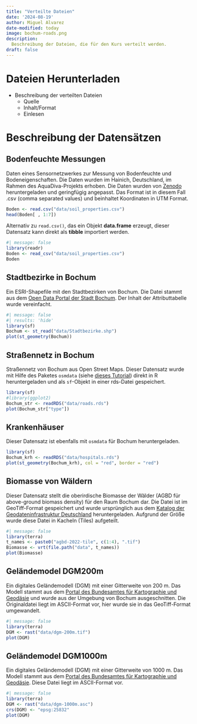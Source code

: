 ```yaml
---
title: "Verteilte Dateien"
date: '2024-08-19'
author: Miguel Alvarez
date-modified: today
image: bochum-roads.png
description:
  Beschreibung der Dateien, die für den Kurs verteilt werden.
draft: false
---
```


# Dateien Herunterladen

- Beschreibung der verteilten Dateien
  - Quelle
  - Inhalt/Format
  - Einlesen

# Beschreibung der Datensätzen

## Bodenfeuchte Messungen

Daten eines Sensornetzwerkes zur Messung von Bodenfeuchte und Bodeneigenschaften.
Die Daten wurden im Hainich, Deutschland, im Rahmen des AquaDiva-Projekts erhoben.
Die Daten wurden von [Zenodo](https://zenodo.org/records/8063928) heruntergeladen und geringfügig angepasst.
Das Format ist in diesem Fall .csv (comma separated values) und beinhaltet Koordinaten in UTM Format.

```r
Boden <- read.csv("data/soil_properties.csv")
head(Boden[ , 1:7])
```

Alternativ zu `read.csv()`, das ein Objekt **data.frame** erzeugt, dieser Datensatz kann direkt als **tibble** importiert werden.

```r
#| message: false
library(readr)
Boden <- read_csv("data/soil_properties.csv")
Boden
```

## Stadtbezirke in Bochum

Ein ESRI-Shapefile mit den Stadtbezirken von Bochum.
Die Datei stammt aus dem [Open Data Portal der Stadt Bochum](https://www.bochum.de/Open-Data/Datensaetze/Geografie-Geodaten-und-Stadtplanung).
Der Inhalt der Attributtabelle wurde vereinfacht.

```r
#| message: false
#| results: 'hide'
library(sf)
Bochum <- st_read("data/Stadtbezirke.shp")
plot(st_geometry(Bochum))
```


## Straßennetz in Bochum

Straßennetz von Bochum aus Open Street Maps.
Dieser Datensatz wurde mit Hilfe des Paketes `osmdata` (siehe [dieses Tutorial](https://cran.r-project.org/web/packages/osmdata/vignettes/osmdata.html)) direkt in R heruntergeladen und als `sf`-Objekt in einer rds-Datei gespeichert.

```r
library(sf)
#library(ggplot2)
Bochum_str <- readRDS("data/roads.rds")
plot(Bochum_str["type"])
```

## Krankenhäuser

Dieser Datensatz ist ebenfalls mit `osmdata` für Bochum heruntergeladen.

```r
library(sf)
Bochum_krh <- readRDS("data/hospitals.rds")
plot(st_geometry(Bochum_krh), col = "red", border = "red")
```


## Biomasse von Wäldern

Dieser Datensatz stellt die oberirdische Biomasse der Wälder (AGBD für above-ground biomass density) für den Raum Bochum dar.
Die Datei ist im GeoTiff-Format gespeichert und wurde ursprünglich aus dem [Katalog der Geodateninfrastruktur Deutschland](https://gdk.gdi-de.org/geonetwork/srv/eng/catalog.search#/metadata/a3c5b57f-8d87-42d2-a3b2-8f5a230964ae) heruntergeladen.
Aufgrund der Größe wurde diese Datei in Kacheln (Tiles) aufgeteilt.

```r
#| message: false
library(terra)
t_names <- paste0("agbd-2022-tile", c(1:4), ".tif")
Biomasse <- vrt(file.path("data", t_names))
plot(Biomasse)
```


## Geländemodel DGM200m

Ein digitales Geländemodell (DGM) mit einer Gitterweite von 200 m.
Das Modell stammt aus dem [Portal des Bundesamtes für Kartographie und Geodäsie](https://gdz.bkg.bund.de/index.php/default/digitales-gelandemodell-gitterweite-200-m-dgm200.html) und wurde aus der Umgebung von Bochum ausgeschnitten.
Die Originaldatei liegt im ASCII-Format vor, hier wurde sie in das GeoTiff-Format umgewandelt.

```r
#| message: false
library(terra)
DGM <- rast("data/dgm-200m.tif")
plot(DGM)
```


## Geländemodel DGM1000m

Ein digitales Geländemodell (DGM) mit einer Gitterweite von 1000 m.
Das Modell stammt aus dem [Portal des Bundesamtes für Kartographie und Geodäsie](https://gdz.bkg.bund.de/index.php/default/wms-digitales-gelandemodell-gitterweite-1000-m-wms-dgm1000.html?___SID=S).
Diese Datei liegt im ASCII-Format vor.

```r
#| message: false
library(terra)
DGM <- rast("data/dgm-1000m.asc")
crs(DGM) <- "epsg:25832"
plot(DGM)
```



